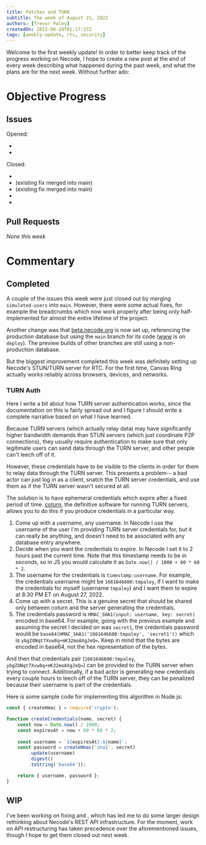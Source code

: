 ```yaml
---
title: Patches and TURN
subtitle: The week of August 21, 2022
authors: [Trevor Paley]
createdOn: 2022-08-28T01:17:27Z
tags: [weekly-update, rtc, security]
---
```


Welcome to the first weekly update! In order to better keep track of the progress working on Necode, I hope to create a new post at the end of every week describing what happened during the past week, and what the plans are for the next week. Without further ado:

# Objective Progress

## Issues

Opened:

* <Issue id={35}/>
* <Issue id={36}/>

Closed:

* <Issue id={17}/>
* <Issue id={29}/> (existing fix merged into main)
* <Issue id={30}/> (existing fix merged into main)
* <Issue id={34}/>
* <Issue id={35}/>

## Pull Requests

_None this week_

# Commentary

## Completed

A couple of the issues this week were just closed out by merging `simulated-users` into `main`. However, there were some actual fixes, for example the breadcrumbs which now work properly after being only half-implemented for almost the entire lifetime of the project.

Another change was that [beta.necode.org](https://beta.necode.org) is now set up, referencing the production database but using the `main` branch for its code ([www](https://www.necode.org) is on `deploy`). The preview builds of other branches are still using a non-production database.

But the biggest improvement completed this week was definitely setting up Necode's STUN/TURN server for RTC. For the first time, Canvas Ring actually works reliably across browsers, devices, and networks.

### TURN Auth

Here I write a bit about how TURN server authentication works, since the documentation on this is fairly spread out and I figure I should write a complete narrative based on what I have learned.

Because TURN servers (which actually relay data) may have significantly higher bandwidth demands than STUN servers (which just coordinate P2P connections), they usually require authentication to make sure that only legitimate users can send data through the TURN server, and other people can't leech off of it.

However, these credentials have to be visible to the clients in order for them to relay data through the TURN server. This presents a problem-- a bad actor can just log in as a client, snatch the TURN server credentials, and use them as if the TURN server wasn't secured at all.

The solution is to have ephemeral credentials which expire after a fixed period of time. [coturn](https://github.com/coturn/coturn), the definitive software for running TURN servers, allows you to do this if you produce credentials in a particular way.

1. Come up with a username, any username. In Necode I use the username of the user I'm providing TURN server credentials for, but it can really be anything, and doesn't need to be associated with any database entry anywhere.
2. Decide when you want the credentials to expire. In Necode I set it to 2 hours past the current time. Note that this timestamp needs to be in _seconds_, so in JS you would calculate it as `Date.now() / 1000 + 60 * 60 * 2`.
3. The username for the credentials is `timestamp:username`. For example, the credentials username might be `1661646600:tmpaley`, if I want to make the credentials for myself (username `tmpaley`) and I want them to expire at 8:30 PM ET on August 27, 2022.
4. Come up with a secret. This is a genuine secret that should be shared only between coturn and the server generating the credentials.
5. The credentials password is `HMAC_SHA1(input: username, key: secret)` encoded in base64. For example, going with the previous example and assuming the secret I decided on was `secret1`, the credentials password would be `base64(HMAC_SHA1('1661646600:tmpaley', 'secret1'))` which is `ybgZONqt7Xvw8q+mK32moAXgJeQ=`. Keep in mind that the bytes are encoded in base64, not the hex representation of the bytes.

And then that credentials pair (`1661646600:tmpaley`, `ybgZONqt7Xvw8q+mK32moAXgJeQ=`) can be provided to the TURN server when trying to connect. Additionally, if a bad actor is generating new credentials every couple hours to leech off of the TURN server, they can be penalized because their username is part of the credentials.

Here is some sample code for implementing this algorithm in Node.js:
```js
const { createHmac } = require('crypto');

function createCredentials(name, secret) {
    const now = Date.now() / 1000;
    const expiresAt = now + 60 * 60 * 2;
    
    const username = `${expiresAt}:${name}`;
    const password = createHmac('sha1', secret)
        .update(username)
        .digest()
        .toString('base64'));

    return { username, password };
}
```

## WIP

I've been working on fixing <Issue id={7}/> and <Issue id={8}/>, which has led me to do some larger design rethinking about Necode's REST API infrastructure. For the moment, work on API restructuring has taken precedence over the aforementioned issues, though I hope to get them closed out next week.
